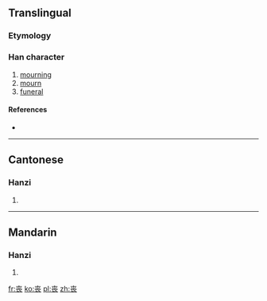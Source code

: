 {{also|喪}}<!-- may be replaced by zh-forms -->
==Translingual==

===Etymology===
{{Han simp|喪|f=吅|t=八}}

===Han character===
{{Han char|rn=1|rad=一|as=07|sn=8|four=|canj=土金女 (GCV)}}

# [[mourning]]
# [[mourn]]
# [[funeral]]

====References====
* {{Han ref|kx=0078.171|hdz=10022.010|uh=4E27|ud=20007}}

----

==Cantonese==

===Hanzi===
{{yue-hanzi|jyut=|y=song1, song3|tra=喪}}

# {{defn|lang=yue|sort=一07}}

----

==Mandarin==

===Hanzi===
{{cmn-hanzi|tra=喪|pin=[[sāng]] ([[sang1]]), [[sàng]] ([[sang4]])|wg=sang<sup>1</sup>, sang<sup>4</sup>}}

# {{defn|lang=cmn|sort=一07}}

[[fr:丧]]
[[ko:丧]]
[[pl:丧]]
[[zh:丧]]